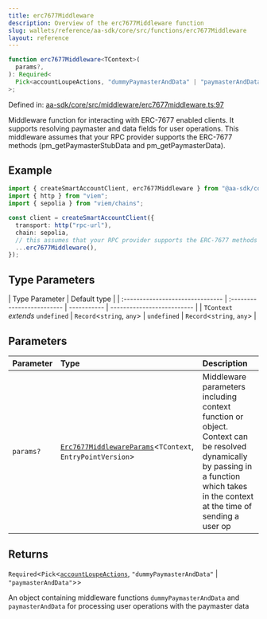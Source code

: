```yaml
---
title: erc7677Middleware
description: Overview of the erc7677Middleware function
slug: wallets/reference/aa-sdk/core/src/functions/erc7677Middleware
layout: reference
---
```


```ts
function erc7677Middleware<TContext>(
  params?,
): Required<
  Pick<accountLoupeActions, "dummyPaymasterAndData" | "paymasterAndData">
>;
```

Defined in: [aa-sdk/core/src/middleware/erc7677middleware.ts:97](https://github.com/alchemyplatform/aa-sdk/blob/923a52171f7246172caf350853843e6680197da9/aa-sdk/core/src/middleware/erc7677middleware.ts#L97)

Middleware function for interacting with ERC-7677 enabled clients. It supports resolving paymaster and data fields for user operations.
This middleware assumes that your RPC provider supports the ERC-7677 methods (pm_getPaymasterStubData and pm_getPaymasterData).

## Example

```ts
import { createSmartAccountClient, erc7677Middleware } from "@aa-sdk/core";
import { http } from "viem";
import { sepolia } from "viem/chains";

const client = createSmartAccountClient({
  transport: http("rpc-url"),
  chain: sepolia,
  // this assumes that your RPC provider supports the ERC-7677 methods AND takes no context
  ...erc7677Middleware(),
});
```

## Type Parameters

| Type Parameter                   | Default type               |
| :------------------------------- | :------------------------- | ----------- | -------------------------- |
| `TContext` _extends_ `undefined` | `Record`\<`string`, `any`> | `undefined` | `Record`\<`string`, `any`> |

## Parameters

| Parameter | Type                                                                                                       | Description                                                                                                                                                                          |
| :-------- | :--------------------------------------------------------------------------------------------------------- | :----------------------------------------------------------------------------------------------------------------------------------------------------------------------------------- |
| `params?` | [`Erc7677MiddlewareParams`](../type-aliases/Erc7677MiddlewareParams.mdx)\<`TContext`, `EntryPointVersion`> | Middleware parameters including context function or object. Context can be resolved dynamically by passing in a function which takes in the context at the time of sending a user op |

## Returns

`Required`\<`Pick`\<[`accountLoupeActions`](../../../../account-kit/core/src/variables/accountLoupeActions.mdx), `"dummyPaymasterAndData"` | `"paymasterAndData"`>>

An object containing middleware functions `dummyPaymasterAndData` and `paymasterAndData` for processing user operations with the paymaster data
